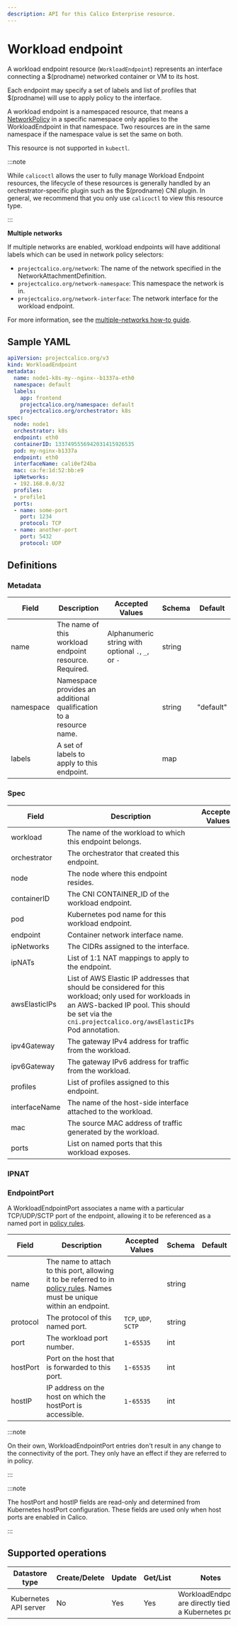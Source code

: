 ```yaml
---
description: API for this Calico Enterprise resource.
---
```


# Workload endpoint


A workload endpoint resource (`WorkloadEndpoint`) represents an interface
connecting a $(prodname) networked container or VM to its host.

Each endpoint may specify a set of labels and list of profiles that $(prodname) will use
to apply policy to the interface.

A workload endpoint is a namespaced resource, that means a
[NetworkPolicy](networkpolicy.mdx)
in a specific namespace only applies to the WorkloadEndpoint in that namespace.
Two resources are in the same namespace if the namespace value is set the same
on both.

This resource is not supported in `kubectl`.

:::note

While `calicoctl` allows the user to fully manage Workload Endpoint resources,
the lifecycle of these resources is generally handled by an orchestrator-specific
plugin such as the $(prodname) CNI plugin. In general, we recommend that you only
use `calicoctl` to view this resource type.

:::

**Multiple networks**

If multiple networks are enabled, workload endpoints will have additional labels which can be used in network policy selectors:

- `projectcalico.org/network`: The name of the network specified in the NetworkAttachmentDefinition.
- `projectcalico.org/network-namespace`: This namespace the network is in.
- `projectcalico.org/network-interface`: The network interface for the workload endpoint.

For more information, see the [multiple-networks how-to guide](../../networking/configuring/multiple-networks.mdx).

## Sample YAML

```yaml
apiVersion: projectcalico.org/v3
kind: WorkloadEndpoint
metadata:
  name: node1-k8s-my--nginx--b1337a-eth0
  namespace: default
  labels:
    app: frontend
    projectcalico.org/namespace: default
    projectcalico.org/orchestrator: k8s
spec:
  node: node1
  orchestrator: k8s
  endpoint: eth0
  containerID: 1337495556942031415926535
  pod: my-nginx-b1337a
  endpoint: eth0
  interfaceName: cali0ef24ba
  mac: ca:fe:1d:52:bb:e9
  ipNetworks:
  - 192.168.0.0/32
  profiles:
  - profile1
  ports:
  - name: some-port
    port: 1234
    protocol: TCP
  - name: another-port
    port: 5432
    protocol: UDP
```

## Definitions

### Metadata

| Field     | Description                                                        | Accepted Values                                    | Schema | Default   |
| --------- | ------------------------------------------------------------------ | -------------------------------------------------- | ------ | --------- |
| name      | The name of this workload endpoint resource. Required.             | Alphanumeric string with optional `.`, `_`, or `-` | string |           |
| namespace | Namespace provides an additional qualification to a resource name. |                                                    | string | "default" |
| labels    | A set of labels to apply to this endpoint.                         |                                                    | map    |           |

### Spec

| Field         | Description                                                                                                                                                                                                      | Accepted Values | Schema                                         | Default |
| ------------- | ---------------------------------------------------------------------------------------------------------------------------------------------------------------------------------------------------------------- | --------------- | ---------------------------------------------- | ------- |
| workload      | The name of the workload to which this endpoint belongs.                                                                                                                                                         |                 | string                                         |         |
| orchestrator  | The orchestrator that created this endpoint.                                                                                                                                                                     |                 | string                                         |         |
| node          | The node where this endpoint resides.                                                                                                                                                                            |                 | string                                         |         |
| containerID   | The CNI CONTAINER_ID of the workload endpoint.                                                                                                                                                                   |                 | string                                         |         |
| pod           | Kubernetes pod name for this workload endpoint.                                                                                                                                                                  |                 | string                                         |         |
| endpoint      | Container network interface name.                                                                                                                                                                                |                 | string                                         |         |
| ipNetworks    | The CIDRs assigned to the interface.                                                                                                                                                                             |                 | List of strings                                |         |
| ipNATs        | List of 1:1 NAT mappings to apply to the endpoint.                                                                                                                                                               |                 | List of [IPNATs](#ipnat)                       |         |
| awsElasticIPs | List of AWS Elastic IP addresses that should be considered for this workload; only used for workloads in an AWS-backed IP pool. This should be set via the `cni.projectcalico.org/awsElasticIPs` Pod annotation. |                 | List of valid IP addresses                     |         |
| ipv4Gateway   | The gateway IPv4 address for traffic from the workload.                                                                                                                                                          |                 | string                                         |         |
| ipv6Gateway   | The gateway IPv6 address for traffic from the workload.                                                                                                                                                          |                 | string                                         |         |
| profiles      | List of profiles assigned to this endpoint.                                                                                                                                                                      |                 | List of strings                                |         |
| interfaceName | The name of the host-side interface attached to the workload.                                                                                                                                                    |                 | string                                         |         |
| mac           | The source MAC address of traffic generated by the workload.                                                                                                                                                     |                 | IEEE 802 MAC-48, EUI-48, or EUI-64             |         |
| ports         | List on named ports that this workload exposes.                                                                                                                                                                  |                 | List of [WorkloadEndpointPorts](#endpointport) |         |

### IPNAT

<Ipnat />

### EndpointPort

A WorkloadEndpointPort associates a name with a particular TCP/UDP/SCTP port of the endpoint, allowing it to
be referenced as a named port in [policy rules](networkpolicy.mdx#entityrule).

| Field    | Description                                                                                                                                              | Accepted Values      | Schema | Default |
| -------- | -------------------------------------------------------------------------------------------------------------------------------------------------------- | -------------------- | ------ | ------- |
| name     | The name to attach to this port, allowing it to be referred to in [policy rules](networkpolicy.mdx#entityrule). Names must be unique within an endpoint. |                      | string |         |
| protocol | The protocol of this named port.                                                                                                                         | `TCP`, `UDP`, `SCTP` | string |         |
| port     | The workload port number.                                                                                                                                | `1`-`65535`          | int    |         |
| hostPort | Port on the host that is forwarded to this port.                                                                                                         | `1`-`65535`          | int    |         |
| hostIP   | IP address on the host on which the hostPort is accessible.                                                                                              | `1`-`65535`          | int    |         |

:::note

On their own, WorkloadEndpointPort entries don't result in any change to the connectivity of the port.
They only have an effect if they are referred to in policy.

:::

:::note

The hostPort and hostIP fields are read-only and determined from Kubernetes hostPort configuration.
These fields are used only when host ports are enabled in Calico.

:::

## Supported operations

| Datastore type        | Create/Delete | Update | Get/List | Notes                                                    |
| --------------------- | ------------- | ------ | -------- | -------------------------------------------------------- |
| Kubernetes API server | No            | Yes    | Yes      | WorkloadEndpoints are directly tied to a Kubernetes pod. |

